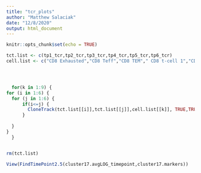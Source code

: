 ```yaml
---
title: "tcr_plots"
author: "Matthew Salaciak"
date: "12/8/2020"
output: html_document
---
```


```r
knitr::opts_chunk$set(echo = TRUE)
```


```r

tct.list <- c(tp1_tcr,tp2_tcr,tp3_tcr,tp4_tcr,tp5_tcr,tp6_tcr)
cell.list <- c("CD8 Exhausted","CD8 Teff","CD8 TEM"," CD8 t-cell 1","CD8 t-cell 2","CD8 t-cell 3","CD4 TCM","CD4 Naive", "CD4 Treg")




  for(k in 1:9) {
for (i in 1:6) {
  for (j in 1:6) {
      if(i<=j) {
        CloneTrack(tct.list[[i]],tct.list[[j]],cell.list[[k]], TRUE,TRUE,paste("Timepoint ", i, "vs", j,cell.list[[k]])) 
      }
    
  }
}
  }


rm(tct.list)


```


``` r

View(FindTimePoint2.5(cluster17.avgLOG_timepoint,cluster17.markers))



```






